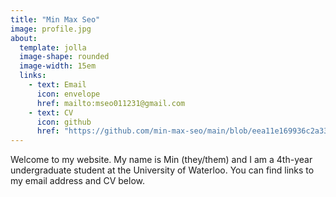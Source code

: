 ---
title: "Min Max Seo"
image: profile.jpg
about:
  template: jolla
  image-shape: rounded
  image-width: 15em
  links:
    - text: Email
      icon: envelope
      href: mailto:mseo011231@gmail.com
    - text: CV
      icon: github
      href: "https://github.com/min-max-seo/main/blob/eea11e169936c2a3308d4641176081d633760bb6/docs/cv_seo.pdf"
---

Welcome to my website. My name is Min (they/them) and I am a 4th-year undergraduate student at the University of Waterloo. You can find links to my email address and CV below.